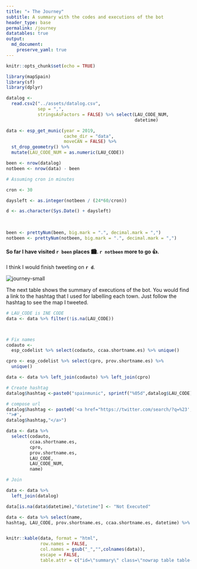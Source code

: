 ---
title: "✈️ The Journey"
subtitle: A summary with the codes and executions of the bot
header_type: base
permalink: /journey
datatables: true
output: 
  md_document:
    preserve_yaml: true
---

```{r setup, include=FALSE}
knitr::opts_chunk$set(echo = TRUE)
```

```{r count, message=FALSE, warning=FALSE, include=FALSE}

library(mapSpain)
library(sf)
library(dplyr)

datalog <-
  read.csv2("../assets/datalog.csv",
            sep = ",",
            stringsAsFactors = FALSE) %>% select(LAU_CODE_NUM,
                                                 datetime)

data <- esp_get_munic(year = 2019,
                      cache_dir = "data",
                      moveCAN = FALSE) %>%
  st_drop_geometry() %>%
  mutate(LAU_CODE_NUM = as.numeric(LAU_CODE))

been <- nrow(datalog)
notbeen <- nrow(data) - been

# Assuming cron in minutes

cron <- 30

daysleft <- as.integer(notbeen / (24*60/cron))

d <- as.character(Sys.Date() + daysleft)
 
 

been <- prettyNum(been, big.mark = ".", decimal.mark = ",")
notbeen <- prettyNum(notbeen, big.mark = ".", decimal.mark = ",")

```

#### So far I have visited `r been` places 🏙. `r notbeen` more to go 👍.

I think I would finish tweeting on **`r d`**.

<img src="https://dieghernan.github.io/spain-munic-bot/assets/img/journey.png" alt="journey-small" style="max-width: 66%;">

The next table shows the summary of executions of the bot. You would find a link to the hashtag that I used for labelling each town. Just 
follow the hashtag to see the map I tweeted.


```{r summary, echo=FALSE, message=FALSE, warning=FALSE}



# LAU_CODE is INE CODE
data <- data %>% filter(!is.na(LAU_CODE))



# Fix names
codauto <-
  esp_codelist %>% select(codauto, ccaa.shortname.es) %>% unique()

cpro <- esp_codelist %>% select(cpro, prov.shortname.es) %>%
  unique()

data <- data %>% left_join(codauto) %>% left_join(cpro)

# Create hashtag
datalog$hashtag <-paste0("spainmunic", sprintf("%05d",datalog$LAU_CODE))

# compose url
datalog$hashtag <- paste0('<a href="https://twitter.com/search/?q=%23',datalog$hashtag,
'">#',
datalog$hashtag,"</a>")

data <- data %>%
  select(codauto,
         ccaa.shortname.es,
         cpro,
         prov.shortname.es,
         LAU_CODE,
         LAU_CODE_NUM,
         name)

# Join

data <- data %>%
  left_join(datalog) 

data[is.na(data$datetime),"datetime"] <- "Not Executed"

data <- data %>% select(name, 
hashtag, LAU_CODE, prov.shortname.es, ccaa.shortname.es, datetime) %>% arrange(LAU_CODE)


knitr::kable(data, format = "html",
             row.names = FALSE,
             col.names = gsub("_","",colnames(data)),
             escape = FALSE,
             table.attr = c("id=\"summary\" class=\"nowrap table table-striped stripe table-sm display compact\""))


```


